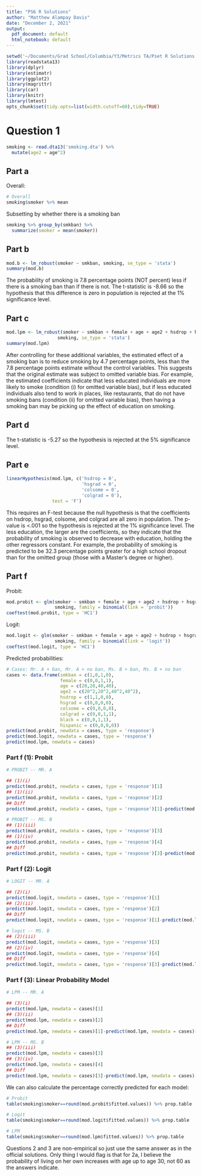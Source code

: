 ```yaml
---
title: "PS6 R Solutions"
author: "Matthew Alampay Davis"
date: "December 2, 2021"
output:
  pdf_document: default
  html_notebook: default
---
```


```r
setwd('~/Documents/Grad School/Columbia/Y3/Metrics TA/Pset R Solutions')
library(readstata13)
library(dplyr)
library(estimatr)
library(ggplot2)
library(magrittr)
library(car)
library(knitr)
library(lmtest)
opts_chunk$set(tidy.opts=list(width.cutoff=60),tidy=TRUE)
```
# Question 1 #

```r
smoking <- read.dta13('smoking.dta') %>%
  mutate(age2 = age^2)
```

## Part a ##

Overall:

```r
# Overall
smoking$smoker %>% mean
```

Subsetting by whether there is a smoking ban

```r
smoking %>% group_by(smkban) %>% 
  summarize(smoker = mean(smoker))
```

## Part b ##

```r
mod.b <- lm_robust(smoker ~ smkban, smoking, se_type = 'stata')
summary(mod.b)
```
The probability of smoking is 7.8 percentage points (NOT percent) less if there is a smoking ban than if there is not. The t-statistic is -8.66 so the hypothesis that this difference is zero in population is rejected at the 1\% significance level.

## Part c ##

```r
mod.lpm <- lm_robust(smoker ~ smkban + female + age + age2 + hsdrop + hsgrad + colsome + colgrad + black + hispanic,
                   smoking, se_type = 'stata')
summary(mod.lpm)
```
After controlling for these additional variables, the estimated effect of a smoking ban is to reduce smoking by 4.7 percentage points, less than the 7.8 percentage points estimate without the control variables. This suggests that the original estimate was subject to omitted variable bias. For example, the estimated coefficients indicate that less educated individuals are more likely to smoke (condition (i) for omitted variable bias), but if less educated individuals also tend to work in places, like restaurants, that do not have smoking bans (condition (ii) for omitted variable bias), then having a smoking ban may be picking up the effect of education on smoking.

## Part d ##

The t-statistic is -5.27 so the hypothesis is rejected at the 5\% significance level.

## Part e ##

```r
linearHypothesis(mod.lpm, c('hsdrop = 0',
                            'hsgrad = 0',
                            'colsome = 0',
                            'colgrad = 0'),
                 test = 'F')
```
This requires an F-test because the null hypothesis is that the coefficients on hsdrop, hsgrad, colsome, and colgrad are all zero in population. The p-value is <.001 so the hypothesis is rejected at the 1\% significance level. The less education, the larger are the coefficients, so they indicate that the probability of smoking is observed to decrease with education, holding the other regressors constant. For example, the probability of smoking is predicted to be 32.3 percentage points greater for a high school dropout than for the omitted group (those with a Master’s degree or higher).

## Part f ##

Probit:

```r
mod.probit <- glm(smoker ~ smkban + female + age + age2 + hsdrop + hsgrad + colsome + colgrad + black + hispanic,
                  smoking, family = binomial(link = 'probit'))
coeftest(mod.probit, type = 'HC1')
```
Logit:

```r
mod.logit <- glm(smoker ~ smkban + female + age + age2 + hsdrop + hsgrad + colsome + colgrad + black + hispanic,
                  smoking, family = binomial(link = 'logit'))
coeftest(mod.logit, type = 'HC1')
```
Predicted probabilities:

```r
# Cases: Mr. A + ban, Mr. A + no ban, Ms. B + ban, Ms. B + no ban
cases <- data.frame(smkban = c(1,0,1,0),
                    female = c(0,0,1,1),
                    age = c(20,20,40,40),
                    age2 = c(20^2,20^2,40^2,40^2),
                    hsdrop = c(1,1,0,0),
                    hsgrad = c(0,0,0,0),
                    colsome = c(0,0,0,0),
                    colgrad = c(0,0,1,1),
                    black = c(0,0,1,1),
                    hispanic = c(0,0,0,0))
predict(mod.probit, newdata = cases, type = 'response')
predict(mod.logit, newdata = cases, type = 'response')
predict(mod.lpm, newdata = cases)
```

### Part f (1): Probit
```r
# PROBIT -- MR. A

## (1)(i)
predict(mod.probit, newdata = cases, type = 'response')[1]
## (1)(ii)
predict(mod.probit, newdata = cases, type = 'response')[2]
## Diff
predict(mod.probit, newdata = cases, type = 'response')[1]-predict(mod.probit, newdata = cases, type = 'response')[2]

# PROBIT -- MS. B
## (1)(iii)
predict(mod.probit, newdata = cases, type = 'response')[3]
## (1)(iv)
predict(mod.probit, newdata = cases, type = 'response')[4]
## Diff
predict(mod.probit, newdata = cases, type = 'response')[3]-predict(mod.probit, newdata = cases, type = 'response')[4]
```

### Part f (2): Logit

```r
# LOGIT -- MR. A

## (2)(i)
predict(mod.logit, newdata = cases, type = 'response')[1]
## (2)(ii)
predict(mod.logit, newdata = cases, type = 'response')[2]
## Diff
predict(mod.logit, newdata = cases, type = 'response')[1]-predict(mod.logit, newdata = cases, type = 'response')[2]

# logit -- MS. B
## (2)(iii)
predict(mod.logit, newdata = cases, type = 'response')[3]
## (2)(iv)
predict(mod.logit, newdata = cases, type = 'response')[4]
## Diff
predict(mod.logit, newdata = cases, type = 'response')[3]-predict(mod.logit, newdata = cases, type = 'response')[4]
```

### Part f (3): Linear Probability Model

```r
# LPM -- MR. A

## (3)(i)
predict(mod.lpm, newdata = cases)[1]
## (3)(ii)
predict(mod.lpm, newdata = cases)[2]
## Diff
predict(mod.lpm, newdata = cases)[1]-predict(mod.lpm, newdata = cases)[2]

# LPM -- MS. B
## (3)(iii)
predict(mod.lpm, newdata = cases)[3]
## (3)(iv)
predict(mod.lpm, newdata = cases)[4]
## Diff
predict(mod.lpm, newdata = cases)[3]-predict(mod.lpm, newdata = cases)[4]
```

We can also calculate the percentage correctly predicted for each model:

```r
# Probit
table(smoking$smoker==round(mod.probit$fitted.values)) %>% prop.table

# Logit
table(smoking$smoker==round(mod.logit$fitted.values)) %>% prop.table

# LPM
table(smoking$smoker==round(mod.lpm$fitted.values)) %>% prop.table
```

Questions 2 and 3 are non-empirical so just use the same answer as in the official solutions. Only thing I would flag is that for 2a, I believe the probability of living on her own increases with age up to age 30, not 60 as the answers indicate.